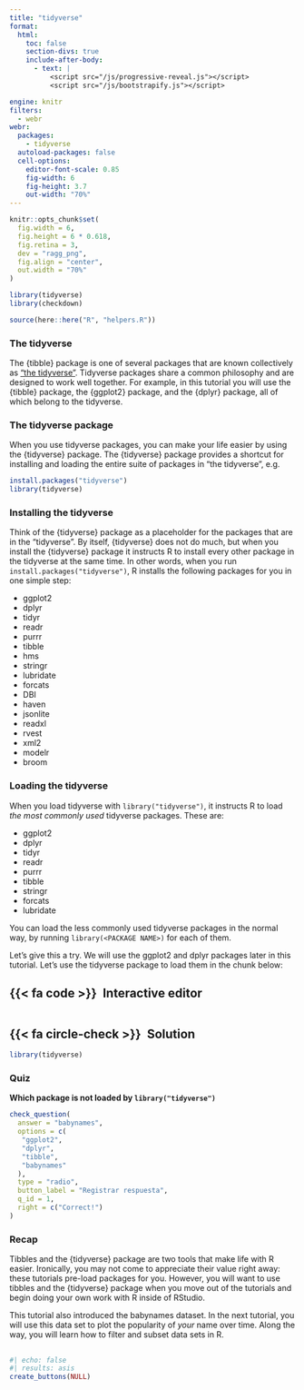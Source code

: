 ```yaml
---
title: "tidyverse"
format:
  html: 
    toc: false
    section-divs: true
    include-after-body: 
      - text: |
          <script src="/js/progressive-reveal.js"></script>
          <script src="/js/bootstrapify.js"></script>

engine: knitr
filters:
  - webr
webr:
  packages:
    - tidyverse
  autoload-packages: false
  cell-options:
    editor-font-scale: 0.85
    fig-width: 6
    fig-height: 3.7
    out-width: "70%"
---
```


```r
knitr::opts_chunk$set(
  fig.width = 6,
  fig.height = 6 * 0.618,
  fig.retina = 3,
  dev = "ragg_png",
  fig.align = "center",
  out.width = "70%"
)

library(tidyverse)
library(checkdown)

source(here::here("R", "helpers.R"))
```


### The tidyverse {.no-hide}

The {tibble} package is one of several packages that are known collectively as ["the tidyverse"](http://tidyverse.org). Tidyverse packages share a common philosophy and are designed to work well together. For example, in this tutorial you will use the {tibble} package, the {ggplot2} package, and the {dplyr} package, all of which belong to the tidyverse.

### The tidyverse package

When you use tidyverse packages, you can make your life easier by using the {tidyverse} package. The {tidyverse} package provides a shortcut for installing and loading the entire suite of packages in "the tidyverse", e.g. 

```r
install.packages("tidyverse")
library(tidyverse)
```

### Installing the tidyverse

Think of the {tidyverse} package as a placeholder for the packages that are in the "tidyverse". By itself, {tidyverse} does not do much, but when you install the {tidyverse} package it instructs R to install every other package in the tidyverse at the same time. In other words, when you run `install.packages("tidyverse")`, R installs the following packages for you in one simple step:

* ggplot2
* dplyr
* tidyr
* readr
* purrr
* tibble
* hms
* stringr
* lubridate
* forcats
* DBI
* haven
* jsonlite
* readxl
* rvest
* xml2
* modelr
* broom

### Loading the tidyverse

When you load tidyverse with `library("tidyverse")`, it instructs R to load _the most commonly used_ tidyverse packages. These are:

* ggplot2
* dplyr
* tidyr
* readr
* purrr
* tibble
* stringr
* forcats
* lubridate

You can load the less commonly used tidyverse packages in the normal way, by running `library(<PACKAGE NAME>)` for each of them.

Let's give this a try. We will use the ggplot2 and dplyr packages later in this tutorial. Let's use the tidyverse package to load them in the chunk below:

::: {.panel-tabset}
## {{< fa code >}}&ensp;Interactive editor

```webr-r



```

## {{< fa circle-check >}}&ensp;Solution

```r
library(tidyverse)
```

:::

### Quiz

::: {.callout-note appearance="simple" icon=false .question}

**Which package is not loaded by `library("tidyverse")`**

```r
check_question(
  answer = "babynames", 
  options = c(
   "ggplot2",
   "dplyr",
   "tibble",
   "babynames"
  ), 
  type = "radio", 
  button_label = "Registrar respuesta", 
  q_id = 1,
  right = c("Correct!")
)
```
:::

### Recap

Tibbles and the {tidyverse} package are two tools that make life with R easier. Ironically, you may not come to appreciate their value right away: these tutorials pre-load packages for you. However, you will want to use tibbles and the {tidyverse} package when you move out of the tutorials and begin doing your own work with R inside of RStudio.

This tutorial also introduced the babynames dataset. In the next tutorial, you will use this data set to plot the popularity of _your_ name over time. Along the way, you will learn how to filter and subset data sets in R.

##

```r
#| echo: false
#| results: asis
create_buttons(NULL)
```
